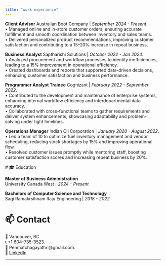 ```yaml
---
title: "work experience"
---
```


**Client Advisor** 
Australian Boot Company | *September 2024 - Present*.  
• Managed online and in-store customer orders, ensuring accurate fulfillment and smooth coordination between inventory and sales teams.   
• Delivered personalized product recommendations, improving customer satisfaction and contributing to a 15–20% increase in repeat business.   

**Business Analyst** 
Saptharishi Solutions | *October 2022 - Jan 2024*.  
• Analyzed procurement and workflow processes to identify inefficiencies, leading to a 15% improvement in operational efficiency.   
• Created dashboards and reports that supported data-driven decisions, enhancing customer satisfaction and business performance.   

**Programmer Analyst Trainee** 
Cognizant | *February 2022 - September 2022*.  
• Contributed to the development and maintenance of enterprise systems, enhancing internal workflow efficiency and interdepartmental data accuracy.   
• Collaborated with cross-functional teams to gather requirements and deliver system enhancements, showcasing adaptability and problem-solving under tight timelines.   

**Operations Manager** 
Indian Oil Corporation | *January 2020 - August 2022*.  
• Led a team of 10 to optimize fuel inventory management and vendor scheduling, reducing stock shortages by 15% and improving operational flow.   
• Resolved customer issues promptly while mentoring staff, boosting customer satisfaction scores and increasing repeat
business by 20%.
 
 # 🎓 Education

**Master of Business Administration**   
University Canada West | *2024 - Present*

**Bachelors of Computer Science and Technology**   
Sagi Ramakrsihnam Raju Engineering | *2018 - 2022*


# 📫 Contact

📍 Vancouver, BC  
📞 +1 604-735-3523.  
📧 Penmatchagayathri@gmail.com.  
🔗 [LinkedIn](https://www.linkedin.com/in/gayathri-penmatcha-588151349/)


---